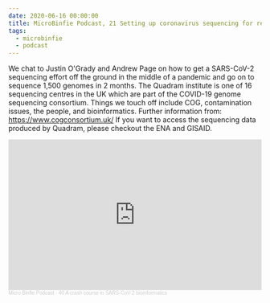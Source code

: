 ```yaml
---
date: 2020-06-16 00:00:00
title: MicroBinfie Podcast, 21 Setting up coronavirus sequencing for real-time public health surveillance
tags:
  - microbinfie
  - podcast
---
```

We chat to Justin O'Grady and Andrew Page on how to get a SARS-CoV-2
sequencing effort off the ground in the middle of a pandemic and go on
to sequence 1,500 genomes in 2 months. The Quadram institute is one of
16 sequencing centres in the UK which are part of the COVID-19 genome
sequencing consortium. Things we touch off include COG, contamination
issues, the people, and bioinformatics.  Further information from:
https://www.cogconsortium.uk/ If you want to access the sequencing
data produced by Quadram, please checkout the ENA and GISAID.

<iframe width="100%" height="300" scrolling="no" frameborder="no" allow="autoplay" src="https://w.soundcloud.com/player/?url=https%3A//api.soundcloud.com/tracks/839000155&color=%23ff5500&auto_play=false&hide_related=false&show_comments=true&show_user=true&show_reposts=false&show_teaser=true&visual=true"></iframe><div style="font-size: 10px; color: #cccccc;line-break: anywhere;word-break: normal;overflow: hidden;white-space: nowrap;text-overflow: ellipsis; font-family: Interstate,Lucida Grande,Lucida Sans Unicode,Lucida Sans,Garuda,Verdana,Tahoma,sans-serif;font-weight: 100;"><a href="https://soundcloud.com/microbinfie" title="Micro Binfie Podcast" target="_blank" style="color: #cccccc; text-decoration: none;">Micro Binfie Podcast</a> · <a href="https://soundcloud.com/microbinfie/40-a-crash-course-in-sars-cov-2-bioinformatics" title="21 Setting up coronavirus sequencing for real-time public health surveillance" target="_blank" style="color: #cccccc; text-decoration: none;">40 A crash course in SARS-CoV-2 bioinformatics</a></div>
